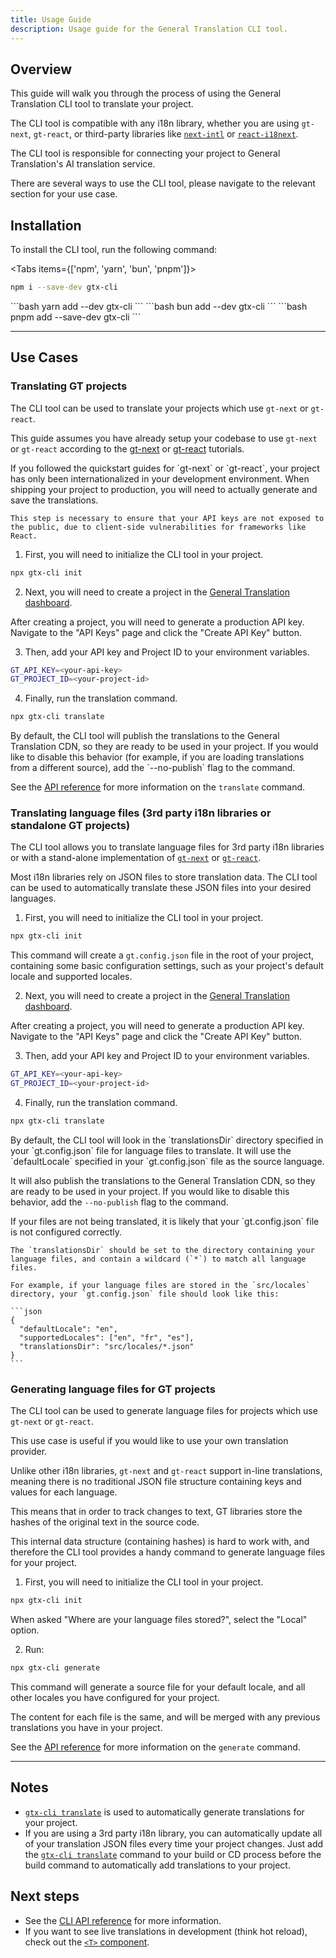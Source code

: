 ```yaml
---
title: Usage Guide
description: Usage guide for the General Translation CLI tool.
---
```


## Overview

This guide will walk you through the process of using the General Translation CLI tool to translate your project.

The CLI tool is compatible with any i18n library, whether you are using `gt-next`, `gt-react`, or third-party libraries like [`next-intl`](/docs/cli/tutorials/next-intl-quickstart) or [`react-i18next`](/docs/cli/tutorials/react-i18next-quickstart).

The CLI tool is responsible for connecting your project to General Translation's AI translation service.

There are several ways to use the CLI tool, please navigate to the relevant section for your use case.

## Installation

To install the CLI tool, run the following command:


<Tabs items={['npm', 'yarn', 'bun', 'pnpm']}>
  <Tab value="npm">
  ```bash 
  npm i --save-dev gtx-cli
  ``` 
  </Tab>
  <Tab value="yarn">
  ```bash 
  yarn add --dev gtx-cli
  ```
  </Tab>

  <Tab value="bun">
  ```bash 
  bun add --dev gtx-cli
  ```
  </Tab>
  <Tab value="pnpm">
  ```bash 
  pnpm add --save-dev gtx-cli
  ```
  </Tab>
</Tabs>

---

## Use Cases


### Translating GT projects

The CLI tool can be used to translate your projects which use `gt-next` or `gt-react`.

This guide assumes you have already setup your codebase to use `gt-next` or `gt-react` according to the [gt-next](/docs/next/tutorials/quickstart) or [gt-react](/docs/react/tutorials/quickstart) tutorials.


<Accordions>
  <Accordion title="My project is already in multiple languages in development, what's the point of this step?">
    If you followed the quickstart guides for `gt-next` or `gt-react`, your project has only been internationalized in your
    development environment. When shipping your project to production, you will need to actually generate and save the translations.
  
    This step is necessary to ensure that your API keys are not exposed to the public, due to client-side vulnerabilities for frameworks like React.
   
  </Accordion>
</Accordions>

1. First, you will need to initialize the CLI tool in your project.

```bash
npx gtx-cli init
```

2. Next, you will need to create a project in the [General Translation dashboard](https://generaltranslation.com/dashboard).

After creating a project, you will need to generate a production API key. Navigate to the "API Keys" page and click the "Create API Key" button.

3. Then, add your API key and Project ID to your environment variables.

```bash title=".env"
GT_API_KEY=<your-api-key>
GT_PROJECT_ID=<your-project-id>
```

4. Finally, run the translation command.

```bash
npx gtx-cli translate
```

<Callout type="info">
  By default, the CLI tool will publish the translations to the General Translation CDN, so they are ready to be used in your project.
  If you would like to disable this behavior (for example, if you are loading translations from a different source), add the `--no-publish` flag to the command.
</Callout>

See the [API reference](/docs/cli/translate) for more information on the `translate` command.



### Translating language files (3rd party i18n libraries or standalone GT projects)

The CLI tool allows you to translate language files for 3rd party i18n libraries or with a stand-alone implementation of [`gt-next`](/docs/next/reference/stand-alone) or [`gt-react`](/docs/react/reference/stand-alone).

Most i18n libraries rely on JSON files to store translation data.
The CLI tool can be used to automatically translate these JSON files into your desired languages.

1. First, you will need to initialize the CLI tool in your project.

```bash
npx gtx-cli init
```
This command will create a `gt.config.json` file in the root of your project, containing some basic configuration settings, such as your project's default locale and supported locales.

2. Next, you will need to create a project in the [General Translation dashboard](https://generaltranslation.com/dashboard).

After creating a project, you will need to generate a production API key. Navigate to the "API Keys" page and click the "Create API Key" button.

3. Then, add your API key and Project ID to your environment variables.

```bash title=".env"
GT_API_KEY=<your-api-key>
GT_PROJECT_ID=<your-project-id>
```

4. Finally, run the translation command.

```bash
npx gtx-cli translate
```

<Callout type="info">
  By default, the CLI tool will look in the `translationsDir` directory specified in your `gt.config.json` file for language files to translate.
  It will use the `defaultLocale` specified in your `gt.config.json` file as the source language.

  It will also publish the translations to the General Translation CDN, so they are ready to be used in your project.
  If you would like to disable this behavior, add the `--no-publish` flag to the command.
</Callout>


<Accordions>
  <Accordion title="Why are my files not being translated?">
    If your files are not being translated, it is likely that your `gt.config.json` file is not configured correctly.

    The `translationsDir` should be set to the directory containing your language files, and contain a wildcard (`*`) to match all language files.

    For example, if your language files are stored in the `src/locales` directory, your `gt.config.json` file should look like this:

    ```json
    {
      "defaultLocale": "en",
      "supportedLocales": ["en", "fr", "es"],
      "translationsDir": "src/locales/*.json"
    }
    ```
  </Accordion>
</Accordions>

### Generating language files for GT projects

The CLI tool can be used to generate language files for projects which use `gt-next` or `gt-react`.

This use case is useful if you would like to use your own translation provider. 

Unlike other i18n libraries, `gt-next` and `gt-react` support in-line translations, meaning there is no traditional JSON file structure containing keys and values for each language.

This means that in order to track changes to text, GT libraries store the hashes of the original text in the source code.

This internal data structure (containing hashes) is hard to work with, and therefore the CLI tool provides a handy command to generate language files for your project.

1. First, you will need to initialize the CLI tool in your project.

```bash
npx gtx-cli init
```

When asked "Where are your language files stored?", select the "Local" option.

2. Run:

```bash
npx gtx-cli generate
```

This command will generate a source file for your default locale, and all other locales you have configured for your project.

The content for each file is the same, and will be merged with any previous translations you have in your project.

See the [API reference](/docs/cli/generate) for more information on the `generate` command.

---

## Notes
 * [`gtx-cli translate`](/docs/cli/translate) is used to automatically generate translations for your project.
 * If you are using a 3rd party i18n library, you can automatically update all of your translation JSON files every time your project changes. Just add the [`gtx-cli translate`](/docs/cli/translate) command to your build or CD process before the build command to automatically add translations to your project.

## Next steps
 * See the [CLI API reference](/docs/cli/introduction) for more information.
 * If you want to see live translations in development (think hot reload), check out the [`<T>` component](/docs/usage/t).